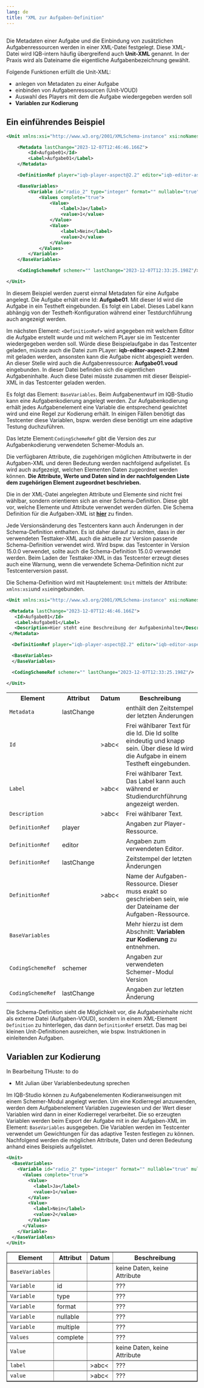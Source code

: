 ```yaml
---
lang: de
title: "XML zur Aufgaben-Definition"
---
```


##

Die Metadaten einer Aufgabe und die Einbindung von zusätzlichen Aufgabenressourcen werden in einer XML-Datei festgelegt. Diese XML-Datei wird IQB-intern häufig übergreifend auch **Unit-XML** genannt. In der Praxis wird als Dateiname die eigentliche Aufgabenbezeichnung gewählt. 

Folgende Funktionen erfüllt die Unit-XML:

* anlegen von Metadaten zu einer Aufgabe
* einbinden von Aufgabenressourcen (Unit-VOUD)
* Auswahl des Players mit dem die Aufgabe wiedergegeben werden soll
* **Variablen zur Kodierung**

::: {.callout-tip collapse="true"}

## Ein einführendes Beispiel

```.xml
<Unit xmlns:xsi="http://www.w3.org/2001/XMLSchema-instance" xsi:noNamespaceSchemaLocation="https://raw.githubusercontent.com/iqb-berlin/testcenter/14.14.0/definitions/vo_Unit.xsd">

    <Metadata lastChange="2023-12-07T12:46:46.166Z">
        <Id>Aufgabe01</Id>
        <Label>Aufgabe01</Label>
    </Metadata>

    <DefinitionRef player="iqb-player-aspect@2.2" editor="iqb-editor-aspect@2.2" lastChange="2023-12-07T13:11:54.017Z">Aufgabe01.voud</DefinitionRef>

    <BaseVariables> 
        <Variable id="radio_2" type="integer" format="" nullable="true" multiple="false">
            <Values complete="true">
                <Value>
                    <label>Ja</label>
                    <value>1</value>
                </Value>
                <Value>
                    <label>Nein</label>
                    <value>2</value>
                </Value>
            </Values>
        </Variable>
    </BaseVariables>

    <CodingSchemeRef schemer="" lastChange="2023-12-07T12:33:25.198Z"/>

</Unit>
```
In diesem Beispiel werden zuerst einmal Metadaten für eine Aufgabe angelegt. Die Aufgabe erhält eine Id: **Aufgabe01**. Mit dieser Id wird die Aufgabe in ein Testheft eingebunden. Es folgt ein Label. Dieses Label kann abhängig von der Testheft-Konfiguration während einer Testdurchführung auch angezeigt werden. 

Im nächsten Element: `<DefinitionRef>` wird angegeben mit welchem Editor die Aufgabe erstellt wurde und mit welchem PLayer sie im Testcenter wiedergegeben werden soll. Würde diese Beispielaufgabe in das Testcenter geladen, müsste auch die Datei zum PLayer: **iqb-editor-aspect-2.2.html** mit geladen werden, ansonsten kann die Aufgabe nicht abgespielt werden. An dieser Stelle wird auch die Aufgabenressource: **Aufgabe01.voud** eingebunden. In dieser Datei befinden sich die eigentlichen Aufgabeninhalte. Auch diese Datei müsste zusammen mit dieser Beispiel-XML in das Testcenter geladen werden.

Es folgt das Element: `BaseVariables`. Beim Aufgabenentwurf im IQB-Studio kann eine Aufgabenkodierung angelegt werden. Zur Aufgabenkodierung erhält jedes Aufgabenelement eine Variable die entsprechend gewichtet wird und eine Regel zur Kodierung erhält. In einigen Fällen benötigt das Testcenter diese Variablen, bspw. werden diese benötigt um eine adaptive Testung duchzuführen.

Das letzte Element:`CodingSchemeRef` gibt die Version des zur Aufgabenkodierung verwendeten Schemer-Moduls an. 
:::

Die verfügbaren Attribute, die zugehörigen möglichen Attributwerte in der Aufgaben-XML und deren Bedeutung werden nachfolgend aufgelistet. Es wird auch aufgezeigt, welchen Elementen Daten zugeordnet werden können. **Die Attribute, Werte und Daten sind in der nachfolgenden Liste dem zugehörigen Element zugeordnet beschrieben.**

::: {.callout-important}
Die in der XML-Datei angelegten Attribute und Elemente sind nicht frei wählbar, sondern orientieren sich an einer Schema-Definition. Diese gibt vor, welche Elemente und Attribute verwendet werden dürfen. Die Schema Definition für die Aufgaben-XML ist [**hier**](https://github.com/iqb-berlin/testcenter/blob/master/definitions/vo_Unit.xsd) zu finden.
:::

::: {.callout-important}
Jede Versionsänderung des Testcenters kann auch Änderungen in der Schema-Definition enthalten. Es ist daher darauf zu achten, dass in der verwendeten Testtaker-XML auch die aktuelle zur Version passende Schema-Definition verwendet wird. Wird bspw. das Testcenter in Version 15.0.0 verwendet, sollte auch die Schema-Definition 15.0.0 verwendet werden. Beim Laden der Testtaker-XML in das Testcenter erzeugt dieses auch eine Warnung, wenn die verwendete Schema-Definition nicht zur Testcenterversion passt.
:::

Die Schema-Definition wird mit Hauptelement: `Unit` mittels der Attribute: `xmlns:xsi`und `xsi`eingebunden.

```.xml
<Unit xmlns:xsi="http://www.w3.org/2001/XMLSchema-instance" xsi:noNamespaceSchemaLocation="https://raw.githubusercontent.com/iqb-berlin/testcenter/14.14.0/definitions/vo_Unit.xsd">

 <Metadata lastChange="2023-12-07T12:46:46.166Z">
   <Id>Aufgabe01</Id>
   <Label>Aufgabe01</Label>
   <Description>Hier steht eine Beschreibung der Aufgabeninhalte</Description>
 </Metadata>

  <DefinitionRef player="iqb-player-aspect@2.2" editor="iqb-editor-aspect@2.2" lastChange="2023-12-07T13:11:54.017Z">Aufgabe01.voud</DefinitionRef>

  <BaseVariables> 
  </BaseVariables>

  <CodingSchemeRef schemer="" lastChange="2023-12-07T12:33:25.198Z"/>

</Unit>
```

```{=html}
<table border: 1px solid>
<tr>
    <th><b>Element</b></th>
    <th><b>Attribut</b></th>
    <th><b>Datum</b></th>
    <th><b>Beschreibung</b></th>
</tr>
<tr>
    <td><code>Metadata</code></td>
    <td>lastChange</td>
    <td></td>
    <td>enthält den Zeitstempel der letzten Änderungen</td>
</tr>
<tr>
    <td><code>Id</code></td>
    <td></td>
    <td>>abc<</td>
    <td>Frei wählbarer Text für die Id. Die Id sollte eindeutig und knapp sein. Über diese Id wird die Aufgabe in einem Testheft eingebunden.</td>
</tr>
<tr>
    <td><code>Label</code></td>
    <td></td>
    <td>>abc<</td>
    <td>Frei wählbarer Text. Das Label kann auch während er Studiendurchführung angezeigt werden.</td>
</tr>
<tr>
    <td><code>Description</code></td>
    <td></td>
    <td>>abc<</td>
    <td>Frei wählbarer Text.</td>
</tr>
<tr>
    <td><code>DefinitionRef</code></td>
    <td>player</td>
    <td></td>
    <td>Angaben zur Player-Ressource. </td>
</tr>
<tr>
    <td><code>DefinitionRef</code></td>
    <td>editor</td>
    <td></td>
    <td>Angaben zum verwendeten Editor. </td>
</tr>
<tr>
    <td><code>DefinitionRef</code></td>
    <td>lastChange</td>
    <td></td>
    <td>Zeitstempel der letzten Änderungen </td>
</tr>
<tr>
    <td><code>DefinitionRef</code></td>
    <td></td>
    <td>>abc<</td>
    <td>Name der Aufgaben-Ressource. Dieser muss exakt so geschrieben sein, wie der Dateiname der Aufgaben-Ressource.</td>
</tr>
<tr>
    <td><code>BaseVariables</code></td>
    <td></td>
    <td></td>
    <td>Mehr hierzu ist dem Abschnitt: <b>Variablen zur Kodierung</b> zu entnehmen.</td>
</tr>
<tr>
    <td><code>CodingSchemeRef</code></td>
    <td>schemer</td>
    <td></td>
    <td>Angaben zur verwendeten Schemer-Modul Version</td>
</tr>
<tr>
    <td><code>CodingSchemeRef</code></td>
    <td>lastChange</td>
    <td></td>
    <td>Angaben zur letzten Änderung</td>
</tr>
</table>
```
::: {.callout-tip}
Die Schema-Definition sieht die Möglichkeit vor, die Aufgabeninhalte nicht als externe Datei (Aufgaben-VOUD), sondern in einem XML-Element `Definition` zu hinterlegen, das dann `DefinitionRef` ersetzt. Das mag bei kleinen Unit-Definitionen ausreichen, wie bspw. Instruktionen in einleitenden Aufgaben.
:::

## Variablen zur Kodierung

::: {.callout-note}
In Bearbeitung THuste: to do

* Mit Julian über Variablenbedeutung sprechen
:::

Im IQB-Studio können zu Aufgabenelementen Kodieranweisungen mit einem Schemer-Modul angelegt werden. Um eine Kodierregel anzuwenden, werden dem Aufgabenelement Variablen zugewiesen und der Wert dieser Variablen wird dann in einer Kodierregel verarbeitet. Die so erzeugten Variablen werden beim Export der Aufgabe mit in der Aufgaben-XML im Element: `BaseVariables` ausgegeben. Die Variablen werden im Testcenter verwendet um Gewichtungen für das adaptive Testen festlegen zu können. Nachfolgend werden die möglichen Attribute, Daten und deren Bedeutung anhand eines Beispiels aufgelistet.


```.xml
<Unit>
  <BaseVariables> 
    <Variable id="radio_2" type="integer" format="" nullable="true" multiple="false">
      <Values complete="true">
        <Value>
          <label>Ja</label>
          <value>1</value>
        </Value>
        <Value>
          <label>Nein</label>
          <value>2</value>
        </Value>
      </Values>
    </Variable>
  </BaseVariables>
</Unit>
```

```{=html}
<table border=1>
<tr>
    <th><b>Element</b></th>
    <th><b>Attribut</b></th>
    <th><b>Datum</b></th>
    <th><b>Beschreibung</b></th>
</tr>
<tr>
    <td><code>BaseVariables</code></td>
    <td></td>
    <td></td>
    <td>keine Daten, keine Attribute</td>
</tr>
<tr>
    <td><code>Variable</code></td>
    <td>id</td>
    <td></td>
    <td>???</td>
</tr>
<tr>
    <td><code>Variable</code></td>
    <td>type</td>
    <td></td>
    <td>???</td>
</tr>
<tr>
    <td><code>Variable</code></td>
    <td>format</td>
    <td></td>
    <td>???</td>
</tr>
<tr>
    <td><code>Variable</code></td>
    <td>nullable</td>
    <td></td>
    <td>???</td>
</tr>
<tr>
    <td><code>Variable</code></td>
    <td>multiple</td>
    <td></td>
    <td>???</td>
</tr>
<tr>
    <td><code>Values</code></td>
    <td>complete</td>
    <td></td>
    <td>???</td>
</tr>
<tr>
    <td><code>Value</code></td>
    <td></td>
    <td></td>
    <td>keine Daten, keine Attribute</td>
</tr>
<tr>
    <td><code>label</code></td>
    <td></td>
    <td>>abc<</td>
    <td>???</td>
</tr>
<tr>
    <td><code>value</code></td>
    <td></td>
    <td>>abc<</td>
    <td>???</td>
</tr>
</table>
```





